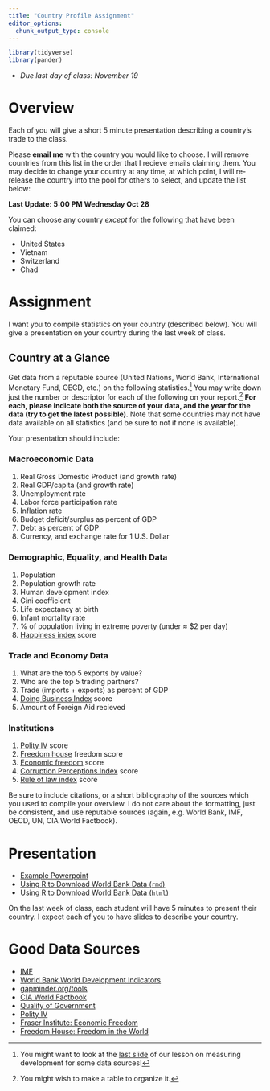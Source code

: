```yaml
---
title: "Country Profile Assignment"
editor_options: 
  chunk_output_type: console
---
```


```r
library(tidyverse)
library(pander)
```

- *Due last day of class: November 19*

# Overview 

Each of you will give a short 5 minute presentation describing a country’s trade to the class.

Please **email me** with the country you would like to choose. I will remove countries from this list in the order that I recieve emails claiming them. You may decide to change your country at any time, at which point, I will re-release the country into the pool for others to select, and update the list below:

**Last Update: 5:00 PM Wednesday Oct 28**

 You can choose any country *except* for the following that have been claimed:

- United States
- Vietnam
- Switzerland
- Chad

# Assignment

I want you to compile statistics on your country (described below). You will give a presentation on your country during the last week of class.

## Country at a Glance

Get data from a reputable source (United Nations, World Bank, International Monetary Fund, OECD, etc.) on the following statistics.^[You might want to look at the [last slide](https://devf19.classes.ryansafner.com/slides/02-slides#114) of our lesson on measuring development for some data sources!] You may write down just the number or descriptor for each of the following on your report.^[You might wish to make a table to organize it.] **For each, please indicate both the source of your data, and the year for the data (try to get the latest possible)**. Note that some countries may not have data available on all statistics (and be sure to not if none is available).

Your presentation should include:

### Macroeconomic Data

1. Real Gross Domestic Product (and growth rate)
2. Real GDP/capita (and growth rate)
3. Unemployment rate
4. Labor force participation rate
5. Inflation rate
6. Budget deficit/surplus as percent of GDP
7. Debt as percent of GDP
8. Currency, and exchange rate for 1 U.S. Dollar

### Demographic, Equality, and Health Data

1. Population
2. Population growth rate
3. Human development index 
4. Gini coefficient
5. Life expectancy at birth
6. Infant mortality rate
7. % of population living in extreme poverty (under $\approx$ $2 per day)
8. [Happiness index](https://worldhappiness.report/) score 

### Trade and Economy Data

1. What are the top 5 exports by value?
2. Who are the top 5 trading partners?
3. Trade (imports + exports) as percent of GDP
4. [Doing Business Index](https://www.doingbusiness.org/) score
5. Amount of Foreign Aid recieved

### Institutions

1. [Polity IV](http://www.systemicpeace.org/polity/polity4.htm) score
2. [Freedom house](https://freedomhouse.org/report/freedom-world/freedom-world-2018) freedom score
3. [Economic freedom](https://www.fraserinstitute.org/economic-freedom/map) score
4. [Corruption Perceptions Index](https://www.transparency.org/research/cpi/overview) score
5. [Rule of law index](https://worldjusticeproject.org/our-work/research-and-data/wjp-rule-law-index-2019) score

Be sure to include citations, or a short bibliography of the sources which you used to compile your overview. I do not care about the formatting, just be consistent, and use reputable sources (again, e.g. World Bank, IMF, OECD, UN, CIA World Factbook).

# Presentation

- [<i class="fas fa-file-powerpoint"></i> Example Powerpoint](/profile/usa_example.pptx)
- [<i class="fab fa-markdown"></i> Using R to Download World Bank Data (`rmd`)](/profile/usa_country_profile_data.Rmd)
- [<i class="fas fa-external-link-square-alt"></i> Using R to Download World Bank Data (`html`)](/profile/usa_country_profile_data.html)

On the last week of class, each student will have 5 minutes to present their country. I expect each of you to have slides to describe your country.

# Good Data Sources

- [IMF](https://www.imf.org/en/Data)
- [World Bank World Development Indicators](https://datacatalog.worldbank.org/dataset/world-development-indicators)
- [gapminder.org/tools](http://gapminder.org/tools/)
- [CIA World Factbook](https://www.cia.gov/library/publications/the-world-factbook/)
- [Quality of Government](https://qog.pol.gu.se/data/datadownloads/qogstandarddata)
- [Polity IV](https://www.systemicpeace.org/polity/polity4.htm)
- [Fraser Institute: Economic Freedom](https://www.fraserinstitute.org/economic-freedom/map)
- [Freedom House: Freedom in the World](https://freedomhouse.org/report/freedom-world/freedom-world-2018)